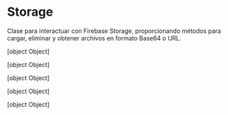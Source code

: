 # Storage

Clase para interactuar con Firebase Storage, proporcionando métodos para cargar, eliminar y obtener archivos en formato Base64 o URL.

[object Object]

[object Object]

[object Object]

[object Object]

[object Object]

